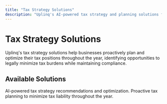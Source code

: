 ```yaml
---
title: "Tax Strategy Solutions"
description: "Uplinq's AI-powered tax strategy and planning solutions for businesses"
---
```


# Tax Strategy Solutions

Uplinq's tax strategy solutions help businesses proactively plan and optimize their tax positions throughout the year, identifying opportunities to legally minimize tax burdens while maintaining compliance.

## Available Solutions

<div className="grid grid-cols-1 gap-4 md:grid-cols-2 lg:grid-cols-2">
  <Card title="AI Tax Strategy" href="/docs/bookkeeping-tax-solution-guides/tax-strategy/ai-tax-strategy" icon="trending-up">
    AI-powered tax strategy recommendations and optimization.
  </Card>
  
  <Card title="Tax Planning" href="/docs/bookkeeping-tax-solution-guides/tax-strategy/tax-planning" icon="bar-chart-2">
    Proactive tax planning to minimize tax liability throughout the year.
  </Card>
</div>